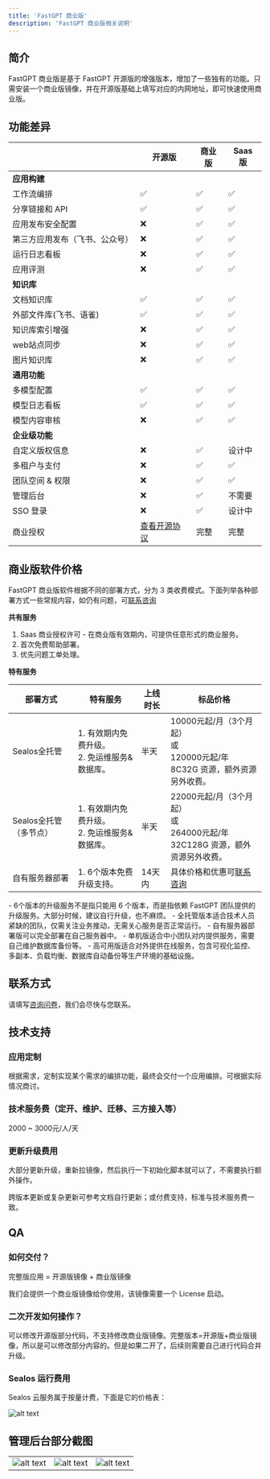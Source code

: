 ```yaml
---
title: 'FastGPT 商业版'
description: 'FastGPT 商业版相关说明'
---
```



## 简介

FastGPT 商业版是基于 FastGPT 开源版的增强版本，增加了一些独有的功能。只需安装一个商业版镜像，并在开源版基础上填写对应的内网地址，即可快速使用商业版。

## 功能差异

|                                | 开源版                                     | 商业版 | Saas 版 |
| ------------------------------ | ------------------------------------------ | ------ | ------- |
| **应用构建**                   |                                            |        |         |
| 工作流编排                     | ✅                                         | ✅     | ✅      |
| 分享链接和 API                 | ✅                                         | ✅     | ✅      |
| 应用发布安全配置               | ❌                                         | ✅     | ✅      |
| 第三方应用发布（飞书、公众号） | ❌                                         | ✅     | ✅      |
| 运行日志看板                   | ❌                                         | ✅     | ✅      |
| 应用评测                       | ❌                                         | ✅     | ✅      |
| **知识库**                     |                                            |        |         |
| 文档知识库                     | ✅                                         | ✅     | ✅      |
| 外部文件库(飞书、语雀)         | ✅                                         | ✅     | ✅      |
| 知识库索引增强                 | ❌                                         | ✅     | ✅      |
| web站点同步                    | ❌                                         | ✅     | ✅      |
| 图片知识库                     | ❌                                         | ✅     | ✅      |
| **通用功能**                   |                                            |        |         |
| 多模型配置                     | ✅                                         | ✅     | ✅      |
| 模型日志看板                   | ✅                                         | ✅     | ✅      |
| 模型内容审核                   | ❌                                         | ✅     | ✅      |
| **企业级功能**                 |                                            |        |         |
| 自定义版权信息                 | ❌                                         | ✅     | 设计中  |
| 多租户与支付                   | ❌                                         | ✅     | ✅      |
| 团队空间 & 权限                | ❌                                         | ✅     | ✅      |
| 管理后台                       | ❌                                         | ✅     | 不需要  |
| SSO 登录                       | ❌                                         | ✅     | 设计中  |
| 商业授权                       | [查看开源协议](/docs/protocol/open-source) | 完整   | 完整    |

## 商业版软件价格

FastGPT 商业版软件根据不同的部署方式，分为 3 类收费模式。下面列举各种部署方式一些常规内容，如仍有问题，可[联系咨询](https://fael3z0zfze.feishu.cn/share/base/form/shrcnjJWtKqjOI9NbQTzhNyzljc)

**共有服务**

1. Saas 商业授权许可 - 在商业版有效期内，可提供任意形式的商业服务。
2. 首次免费帮助部署。
3. 优先问题工单处理。

**特有服务**

| 部署方式               | 特有服务                                          | 上线时长 | 标品价格                                                                                              |
| ---------------------- | ------------------------------------------------- | -------- | ----------------------------------------------------------------------------------------------------- |
| Sealos全托管           | 1. 有效期内免费升级。<br />2. 免运维服务&数据库。 | 半天     | 10000元起/月（3个月起）<br />或<br />120000元起/年<br />8C32G 资源，额外资源另外收费。                |
| Sealos全托管（多节点） | 1. 有效期内免费升级。<br />2. 免运维服务&数据库。 | 半天     | 22000元起/月（3个月起）<br />或<br />264000元起/年<br />32C128G 资源，额外资源另外收费。              |
| 自有服务器部署         | 1. 6个版本免费升级支持。                          | 14天内   | 具体价格和优惠可[联系咨询](https://fael3z0zfze.feishu.cn/share/base/form/shrcnjJWtKqjOI9NbQTzhNyzljc) |

<Alert icon="🤖" context="success">
  - 6个版本的升级服务不是指只能用 6 个版本，而是指依赖 FastGPT
  团队提供的升级服务。大部分时候，建议自行升级，也不麻烦。 -
  全托管版本适合技术人员紧缺的团队，仅需关注业务推动，无需关心服务是否正常运行。 -
  自有服务器部署版可以完全部署在自己服务器中。 -
  单机版适合中小团队对内提供服务，需要自己维护数据库备份等。 -
  高可用版适合对外提供在线服务，包含可视化监控、多副本、负载均衡、数据库自动备份等生产环境的基础设施。
</Alert>

## 联系方式

请填写[咨询问卷](https://fael3z0zfze.feishu.cn/share/base/form/shrcnjJWtKqjOI9NbQTzhNyzljc)，我们会尽快与您联系。

## 技术支持

### 应用定制

根据需求，定制实现某个需求的编排功能，最终会交付一个应用编排。可根据实际情况商讨。

### 技术服务费（定开、维护、迁移、三方接入等）

2000 ~ 3000元/人/天

### 更新升级费用

大部分更新升级，重新拉镜像，然后执行一下初始化脚本就可以了，不需要执行额外操作。

跨版本更新或复杂更新可参考文档自行更新；或付费支持，标准与技术服务费一致。

## QA

### 如何交付？

完整版应用 = 开源版镜像 + 商业版镜像

我们会提供一个商业版镜像给你使用，该镜像需要一个 License 启动。

### 二次开发如何操作？

可以修改开源版部分代码，不支持修改商业版镜像。完整版本=开源版+商业版镜像，所以是可以修改部分内容的。但是如果二开了，后续则需要自己进行代码合并升级。

### Sealos 运行费用

Sealos 云服务属于按量计费，下面是它的价格表：

![alt text](/imgs/image-58.png)

## 管理后台部分截图

|                                 |                                 |                                 |
| ------------------------------- | ------------------------------- | ------------------------------- |
| ![alt text](/imgs/image-55.png) | ![alt text](/imgs/image-56.png) | ![alt text](/imgs/image-57.png) |
